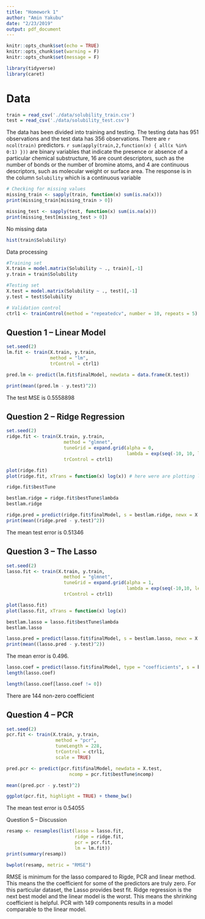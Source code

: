 ```yaml
---
title: "Homework 1"
author: "Amin Yakubu"
date: "2/23/2019"
output: pdf_document
---
```


```r
knitr::opts_chunk$set(echo = TRUE)
knitr::opts_chunk$set(warning = F)
knitr::opts_chunk$set(message = F)
```

```r
library(tidyverse)
library(caret)
```

# Data 

```r
train = read_csv('./data/solubility_train.csv')
test = read_csv('./data/solubility_test.csv')
```

The data has been divided into training and testing. The testing data has 951 observations and the test data has 356 observations. There are `r ncol(train)` predictors. `r sum(apply(train,2,function(x) { all(x %in% 0:1) }))` are binary variables that indicate the presence or absence of a particular chemical substructure, 16 are count descriptors, such as the number of bonds or the number of bromine atoms, and 4 are continuous descriptors, such as molecular weight or surface area. The response is in the column `Solubility` which is a continuous variable


```r
# Checking for missing values
missing_train <- sapply(train, function(x) sum(is.na(x)))
print(missing_train[missing_train > 0])

missing_test <- sapply(test, function(x) sum(is.na(x)))
print(missing_test[missing_test > 0])
```

No missing data 

```r
hist(train$Solubility)
```

Data processing 
```r
#Training set
X.train = model.matrix(Solubility ~ ., train)[,-1]
y.train = train$Solubility

#Testing set
X.test = model.matrix(Solubility ~ ., test)[,-1]
y.test = test$Solubility

# Validation control
ctrl1 <- trainControl(method = "repeatedcv", number = 10, repeats = 5)
```

## Question 1 -- Linear Model 

```r
set.seed(2)
lm.fit <- train(X.train, y.train,
                method = "lm",
                trControl = ctrl1)

pred.lm <- predict(lm.fit$finalModel, newdata = data.frame(X.test))

print(mean((pred.lm - y.test)^2))
```

The test MSE is 0.5558898

## Question 2 -- Ridge Regression

```r
set.seed(2)
ridge.fit <- train(X.train, y.train,
                     method = "glmnet",
                     tuneGrid = expand.grid(alpha = 0, 
                                            lambda = exp(seq(-10, 10, length = 200))),
                     trControl = ctrl1)

plot(ridge.fit)
plot(ridge.fit, xTrans = function(x) log(x)) # here were are plotting log lambda so it looks like the previous plots

ridge.fit$bestTune

```

```r
bestlam.ridge = ridge.fit$bestTune$lambda
bestlam.ridge
```

```r
ridge.pred = predict(ridge.fit$finalModel, s = bestlam.ridge, newx = X.test)
print(mean((ridge.pred - y.test)^2))
```

The mean test error is 0.51346

## Question 3 -- The Lasso

```r
set.seed(2)
lasso.fit <- train(X.train, y.train,
                     method = "glmnet",
                     tuneGrid = expand.grid(alpha = 1, 
                                            lambda = exp(seq(-10,10, length = 200))),
                     trControl = ctrl1)

plot(lasso.fit)
plot(lasso.fit, xTrans = function(x) log(x)) 

```

```r
bestlam.lasso = lasso.fit$bestTune$lambda
bestlam.lasso
```

```r
lasso.pred = predict(lasso.fit$finalModel, s = bestlam.lasso, newx = X.test)
print(mean((lasso.pred - y.test)^2))
```

The mean error is 0.496. 

```r
lasso.coef = predict(lasso.fit$finalModel, type = "coefficients", s = bestlam.lasso)[1:ncol(train),]
length(lasso.coef)
```

```r
length(lasso.coef[lasso.coef != 0])
```

There are 144 non-zero coefficient 

## Question 4 -- PCR 

```r
set.seed(2)
pcr.fit <- train(X.train, y.train,
                  method = "pcr",
                  tuneLength = 228,
                  trControl = ctrl1,
                  scale = TRUE)

pred.pcr <- predict(pcr.fit$finalModel, newdata = X.test, 
                       ncomp = pcr.fit$bestTune$ncomp)

mean((pred.pcr - y.test)^2)

ggplot(pcr.fit, highlight = TRUE) + theme_bw()

```

The mean test error is 0.54055

Question 5 -- Discussion 

```r
resamp <- resamples(list(lasso = lasso.fit, 
                         ridge = ridge.fit, 
                         pcr = pcr.fit,
                         lm = lm.fit))
print(summary(resamp))

bwplot(resamp, metric = "RMSE")
```

RMSE is minimum for the lasso compared to Rigde, PCR and linear method. This means the the coefficient for some of the predictors are truly zero. For this particular dataset, the Lasso provides best fit. Ridge regression is the next best model and the linear model is the worst. This means the shrinking coefficient is helpful. PCR with 149 components results in a model comparable to the linear model. 
